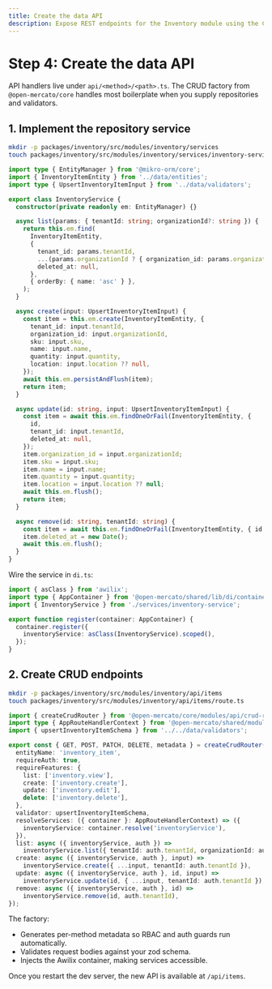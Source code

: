 ```yaml
---
title: Create the data API
description: Expose REST endpoints for the Inventory module using the CRUD factory.
---
```


# Step 4: Create the data API

API handlers live under `api/<method>/<path>.ts`. The CRUD factory from `@open-mercato/core` handles most boilerplate when you supply repositories and validators.

## 1. Implement the repository service

```bash
mkdir -p packages/inventory/src/modules/inventory/services
touch packages/inventory/src/modules/inventory/services/inventory-service.ts
```

```ts title="services/inventory-service.ts"
import type { EntityManager } from '@mikro-orm/core';
import { InventoryItemEntity } from '../data/entities';
import type { UpsertInventoryItemInput } from '../data/validators';

export class InventoryService {
  constructor(private readonly em: EntityManager) {}

  async list(params: { tenantId: string; organizationId?: string }) {
    return this.em.find(
      InventoryItemEntity,
      {
        tenant_id: params.tenantId,
        ...(params.organizationId ? { organization_id: params.organizationId } : {}),
        deleted_at: null,
      },
      { orderBy: { name: 'asc' } },
    );
  }

  async create(input: UpsertInventoryItemInput) {
    const item = this.em.create(InventoryItemEntity, {
      tenant_id: input.tenantId,
      organization_id: input.organizationId,
      sku: input.sku,
      name: input.name,
      quantity: input.quantity,
      location: input.location ?? null,
    });
    await this.em.persistAndFlush(item);
    return item;
  }

  async update(id: string, input: UpsertInventoryItemInput) {
    const item = await this.em.findOneOrFail(InventoryItemEntity, {
      id,
      tenant_id: input.tenantId,
      deleted_at: null,
    });
    item.organization_id = input.organizationId;
    item.sku = input.sku;
    item.name = input.name;
    item.quantity = input.quantity;
    item.location = input.location ?? null;
    await this.em.flush();
    return item;
  }

  async remove(id: string, tenantId: string) {
    const item = await this.em.findOneOrFail(InventoryItemEntity, { id, tenant_id: tenantId });
    item.deleted_at = new Date();
    await this.em.flush();
  }
}
```

Wire the service in `di.ts`:

```ts title="di.ts"
import { asClass } from 'awilix';
import type { AppContainer } from '@open-mercato/shared/lib/di/container';
import { InventoryService } from './services/inventory-service';

export function register(container: AppContainer) {
  container.register({
    inventoryService: asClass(InventoryService).scoped(),
  });
}
```

## 2. Create CRUD endpoints

```bash
mkdir -p packages/inventory/src/modules/inventory/api/items
touch packages/inventory/src/modules/inventory/api/items/route.ts
```

```ts title="api/items/route.ts"
import { createCrudRouter } from '@open-mercato/core/modules/api/crud-router';
import type { AppRouteHandlerContext } from '@open-mercato/shared/modules/api/types';
import { upsertInventoryItemSchema } from '../../data/validators';

export const { GET, POST, PATCH, DELETE, metadata } = createCrudRouter({
  entityName: 'inventory_item',
  requireAuth: true,
  requireFeatures: {
    list: ['inventory.view'],
    create: ['inventory.create'],
    update: ['inventory.edit'],
    delete: ['inventory.delete'],
  },
  validator: upsertInventoryItemSchema,
  resolveServices: ({ container }: AppRouteHandlerContext) => ({
    inventoryService: container.resolve('inventoryService'),
  }),
  list: async ({ inventoryService, auth }) =>
    inventoryService.list({ tenantId: auth.tenantId, organizationId: auth.organizationId }),
  create: async ({ inventoryService, auth }, input) =>
    inventoryService.create({ ...input, tenantId: auth.tenantId }),
  update: async ({ inventoryService, auth }, id, input) =>
    inventoryService.update(id, { ...input, tenantId: auth.tenantId }),
  remove: async ({ inventoryService, auth }, id) =>
    inventoryService.remove(id, auth.tenantId),
});
```

The factory:

- Generates per-method metadata so RBAC and auth guards run automatically.
- Validates request bodies against your zod schema.
- Injects the Awilix container, making services accessible.

Once you restart the dev server, the new API is available at `/api/items`.
